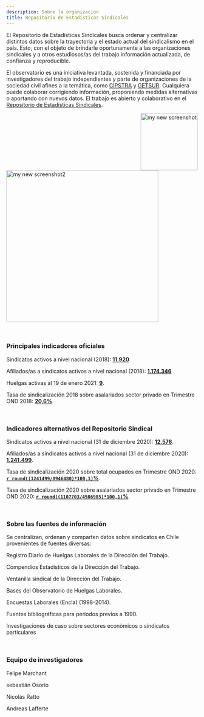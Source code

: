 ```yaml
---
description: Sobre la organización
title: Repositorio de Estadísticas Sindicales
---
```


El Repositorio de Estadísticas Sindicales busca ordenar y centralizar distintos datos sobre la trayectoria y el estado actual del sindicalismo en el país. Esto, con el objeto de brindarle oportunamente a las organizaciones sindicales y a otros estudiosos/as del trabajo información actualizada, de confianza y reproducible. 

El observatorio es una iniciativa levantada, sostenida y financiada por investigadores del trabajo independientes y parte de organizaciones de la sociedad civil afines a la temática, como [CIPSTRA](https://cipstra.cl/) y [GETSUR](http://www.getsur.cl/). Cualquiera puede colaborar corrigiendo información, proponiendo medidas alternativas o aportando con nuevos datos. El trabajo es abierto y colaborativo en el [Repositorio de Estadísticas Sindicales](https://github.com/ObservatorioSindical). 



<img alt = 'my new screenshot' width='150' src='/./about_files/Getsur.jpeg' style="float:right" />

<img alt = 'my new screenshot2' width='400' src='/./about_files/logo_sin_fondo.png' />


&nbsp;&nbsp;

### Principales indicadores oficiales

Sindicatos activos a nivel nacional (2018): [**11.920**](https://www.dt.gob.cl/portal/1629/w3-propertyvalue-22777.html)

Afiliados/as a sindicatos activos a nivel nacional (2018): [**1.174.346**](https://www.dt.gob.cl/portal/1629/w3-propertyvalue-22777.html)

Huelgas activas al 19 de enero 2021: [**9**](https://www.dt.gob.cl/portal/1629/w3-propertyvalue-28223.html).

Tasa de sindicalización 2018 sobre asalariados sector privado en Trimestre OND 2018: [**20,6%**](https://www.dt.gob.cl/portal/1629/w3-propertyvalue-22777.html)


&nbsp;&nbsp;


### Indicadores alternativos del Repositorio Sindical

Sindicatos activos a nivel nacional (31 de diciembre 2020): [**12.576**](https://github.com/ObservatorioSindical/ventanilla_DT/raw/main/INPUT/base%20anual%20sindicatos%20anidada.xlsx).

Afiliados/as a sindicatos activos a nivel nacional (31 de diciembre 2020): [**1.241.499**](https://github.com/ObservatorioSindical/ventanilla_DT/raw/main/INPUT/base%20anual%20sindicatos%20anidada.xlsx).

Tasa de sindicalización 2020 sobre total ocupados en Trimestre OND 2020: [**`r round((1241499/8946480)*100,1)`%**](https://github.com/ObservatorioSindical/ventanilla_DT/raw/main/INPUT/base%20anual%20sindicatos%20anidada.xlsx).

Tasa de sindicalización 2020 sobre asalariados sector privado en Trimestre OND 2020: [**`r round((1107703/4986985)*100,1)`%**](https://github.com/ObservatorioSindical/ventanilla_DT/raw/main/INPUT/base%20anual%20sindicatos%20anidada.xlsx).


&nbsp;&nbsp;



### Sobre las fuentes de información

Se centralizan, ordenan y comparten datos sobre sindicatos en Chile provenientes de fuentes diversas:

Registro Diario de Huelgas Laborales de la Dirección del Trabajo.

Compendios Estadísticos de la Dirección del Trabajo.

Ventanilla sindical de la Dirección del Trabajo.

Bases del Observatorio de Huelgas Laborales.

Encuestas Laborales (Encla) (1998-2014).

Fuentes bibliográficas para periodos previos a 1990.

Investigaciones de caso sobre sectores económicos o sindicatos particulares


&nbsp;&nbsp;



### Equipo de investigadores

Felipe Marchant

sebastián Osorio

Nicolás Ratto

Andreas Lafferte


